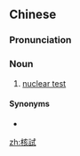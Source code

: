 {{also|核试}}
==Chinese==
{{zh-forms|s=核试}}

===Pronunciation===
{{zh-pron
|m=héshì
|c=hat6 si3
|cat=n
}}

===Noun===
{{zh-noun}}

# [[nuclear test]]

====Synonyms====
* {{zh-l|核試驗}}

[[zh:核試]]